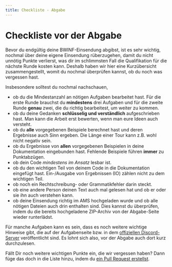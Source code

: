 ```yaml
---
title: Checkliste - Abgabe
---
```


# Checkliste vor der Abgabe

Bevor du endgültig deine BWINF-Einsendung abgibst, ist es sehr wichtig, nochmal
über deine eigene Einsendung rüberzugehen, damit du nicht unnötig Punkte
verlierst, was dir im schlimmsten Fall die Qualifikation für die nächste Runde
kosten kann. Deshalb haben wir hier eine Kurzübersicht zusammengestellt, womit
du nochmal überprüfen kannst, ob du noch was vergessen hast. 

Insbesondere solltest du nochmal nachschauen, 

- ob du die Mindestanzahl an nötigen Aufgaben bearbeitet hast. Für die erste
  Runde brauchst du **mindestens** drei Aufgaben und für die zweite Runde
  **genau** zwei, die du richtig bearbeitest, um weiter zu kommen. 
- ob du deine Gedanken **schlüsselig und verständlich** aufgeschrieben hast. Man
  kann die Arbeit erst bewerten, wenn man eure Ideen auch versteht. 
- ob du **alle** vorgegebenen Beispiele berechnet hast und deren Ergebnisse auch
  Sinn ergeben. Die Länge einer Tour kann z.B. wohl nicht negativ sein. 
- ob du Ergebnisse von **allen** vorgegebenen Beispielen in deine Dokumentation
  eingebunden hast. Fehlende Beispiele führen **immer** zu Punktabzügen. 
- ob dein Code *mindestens im Ansatz* lesbar ist.
- ob du den wichtigen Teil von deinem Code in die Dokumentation eingefügt hast.
  Ein-/Ausgabe von Ergebnissen (IO) zählen nicht zu dem wichtigen Teil. 
- ob noch ein Rechtschreibung- oder Grammatikfehler darin steckt.
- ob eine andere Person deinen Text auch mal gelesen hat und ob er oder sie ihn
  auch verstehen kann.
- ob deine Einsendung richtig im AMS hochgeladen wurde und ob alle nötigen
  Dateien auch drin enthalten sind. Dies kannst du überprüfen, indem du die
  bereits hochgeladene ZIP-Archiv von der Abgabe-Seite wieder runterlädst.  

Für manche Aufgaben kann es sein, dass es noch weitere wichtige Hinweise gibt,
die auf der Aufgabenseite bzw. in dem [offiziellen
Discord-Server](https://discord.gg/JMvE4TyRWw) veröffentlicht sind. Es lohnt
sich also, vor der Abgabe auch dort kurz durchzulesen. 

Fällt Dir noch weitere wichtigen Punkte ein, die wir vergessen haben? Dann füge 
das doch in die Liste hinzu, indem du 
<a target="_blank" href="https://github.com/bwinf-guide/bwinf-guide/pulls" className="font-bold text-amber-700 dark:text-amber-400 hover:text-amber-500 dark:hover:text-amber-300">ein Pull Request erstellst</a>. 



<IncompletePage />
